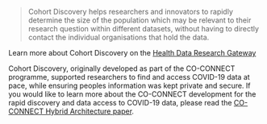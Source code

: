 >Cohort Discovery helps researchers and innovators to rapidly determine the size of the population which may be relevant to their research question within different datasets, without having to directly contact the individual organisations that hold the data.  

Learn more about Cohort Discovery on the [Health Data Research Gateway](https://healthdatagateway.org/en/about/cohort-discovery)

Cohort Discovery, originally developed as part of the CO-CONNECT programme, supported researchers to find and access COVID-19 data at pace, while ensuring peoples information was kept private and secure. 
If you would like to learn more about the CO-CONNECT development for the rapid discovery and data access to COVID-19 data, please read the [CO-CONNECT Hybrid Architecture paper](https://www.jmir.org/2022/12/e40035). 
